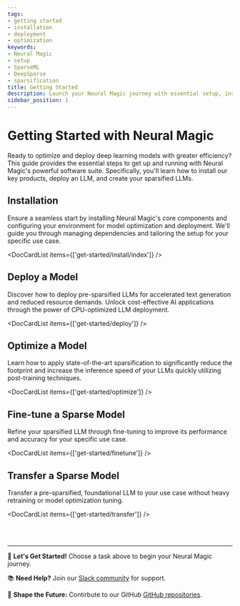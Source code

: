 ```yaml
---
tags:
- getting started
- installation
- deployment
- optimization
keywords:
- Neural Magic
- setup
- SparseML
- DeepSparse
- sparsification
title: Getting Started
description: Launch your Neural Magic journey with essential setup, installation guides, and foundational concepts.
sidebar_position: 1
---
```


# Getting Started with Neural Magic

Ready to optimize and deploy deep learning models with greater efficiency?
This guide provides the essential steps to get up and running with Neural Magic's powerful software suite.
Specifically, you'll learn how to install our key products, deploy an LLM, and create your sparsified LLMs.

## Installation

Ensure a seamless start by installing Neural Magic's core components and configuring your environment for model optimization and deployment.
We'll guide you through managing dependencies and tailoring the setup for your specific use case.

<DocCardList items={['get-started/install/index']} />

## Deploy a Model

Discover how to deploy pre-sparsified LLMs for accelerated text generation and reduced resource demands. Unlock cost-effective AI applications through the power of CPU-optimized LLM deployment.

<DocCardList items={['get-started/deploy']} />

## Optimize a Model

Learn how to apply state-of-the-art sparsification to significantly reduce the footprint and increase the inference speed of your LLMs quickly utilizing post-training techniques.

<DocCardList items={['get-started/optimize']} />

## Fine-tune a Sparse Model

Refine your sparsified LLM through fine-tuning to improve its performance and accuracy for your specific use case.

<DocCardList items={['get-started/finetune']} />

## Transfer a Sparse Model

Transfer a pre-sparsified, foundational LLM to your use case without heavy retraining or model optimization tuning.

<DocCardList items={['get-started/transfer']} />

<br></br>

---

🔗 <b>Let's Get Started!</b> Choose a task above to begin your Neural Magic journey.

📚 <b>Need Help?</b> Join our [Slack community](https://join.slack.com/t/discuss-neuralmagic/shared_invite/zt-q1a1cnvo-YBoICSIw3L1dmQpjBeDurQ) for support.

🌟 <b>Shape the Future:</b> Contirbute to our GitHub [GitHub repositories](https://github.com/neuralmagic).
